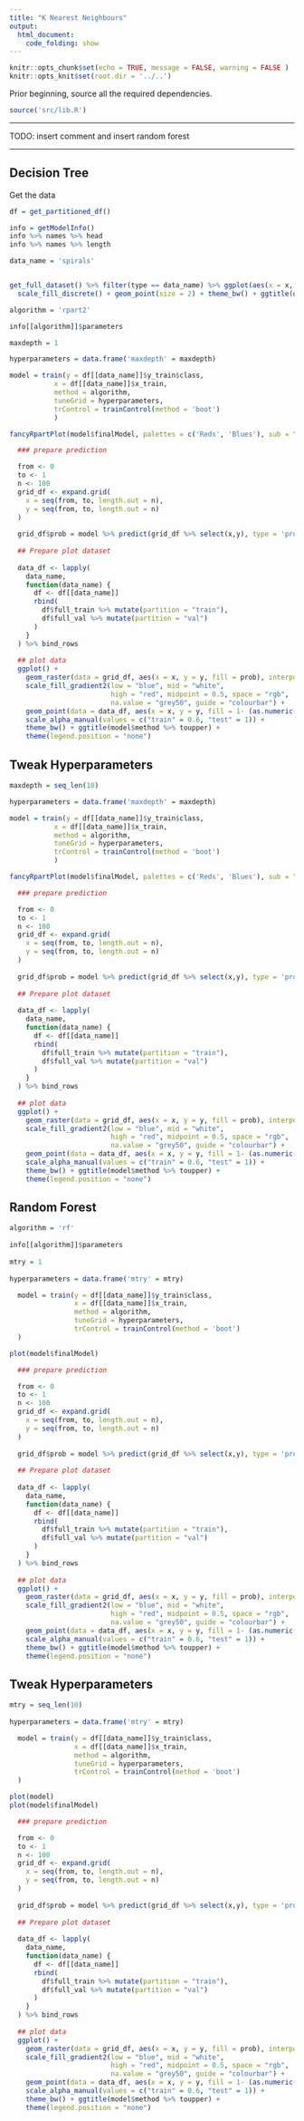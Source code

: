 ```yaml
---
title: "K Nearest Neighbours"
output: 
  html_document:
    code_folding: show
---
```


```r
knitr::opts_chunk$set(echo = TRUE, message = FALSE, warning = FALSE )
knitr::opts_knit$set(root.dir = '../..')
```

Prior beginning, source all the required dependencies.

```r
source('src/lib.R')
```

***
TODO: insert comment and insert random forest

***

## Decision Tree

Get the data

```r
df = get_partitioned_df()
```

```r
info = getModelInfo()
info %>% names %>% head
info %>% names %>% length
```


```r
data_name = 'spirals'


get_full_dataset() %>% filter(type == data_name) %>% ggplot(aes(x = x, y = y, color = class)) +
  scale_fill_discrete() + geom_point(size = 2) + theme_bw() + ggtitle(data_name %>% toupper)
```

```r

algorithm = 'rpart2'

info[[algorithm]]$parameters

maxdepth = 1

hyperparameters = data.frame('maxdepth' = maxdepth)

```

```r
model = train(y = df[[data_name]]$y_train$class,
           x = df[[data_name]]$x_train,
           method = algorithm,
           tuneGrid = hyperparameters,
           trControl = trainControl(method = 'boot')
           )
```

```r
fancyRpartPlot(model$finalModel, palettes = c('Reds', 'Blues'), sub = "")
```


```r
  ### prepare prediction

  from <- 0
  to <- 1
  n <- 100
  grid_df <- expand.grid(
    x = seq(from, to, length.out = n),
    y = seq(from, to, length.out = n)
  )
  
  grid_df$prob = model %>% predict(grid_df %>% select(x,y), type = 'prob') %>% select(prob = class_1)
  
  ## Prepare plot dataset
  
  data_df <- lapply(
    data_name,
    function(data_name) {
      df <- df[[data_name]] 
      rbind(
        df$full_train %>% mutate(partition = "train"),
        df$full_val %>% mutate(partition = "val")
      )
    }
  ) %>% bind_rows
  
  ## plot data
  ggplot() + 
    geom_raster(data = grid_df, aes(x = x, y = y, fill = prob), interpolate = T, alpha = 0.7) +
    scale_fill_gradient2(low = "blue", mid = "white",
                         high = "red", midpoint = 0.5, space = "rgb",
                         na.value = "grey50", guide = "colourbar") +
    geom_point(data = data_df, aes(x = x, y = y, fill = 1- (as.numeric(factor(class)) - 1), alpha = partition), shape = 21) +
    scale_alpha_manual(values = c("train" = 0.6, "test" = 1)) +
    theme_bw() + ggtitle(model$method %>% toupper) +
    theme(legend.position = "none")

```

## Tweak Hyperparameters
```r
maxdepth = seq_len(10)

hyperparameters = data.frame('maxdepth' = maxdepth)
```

```r
model = train(y = df[[data_name]]$y_train$class,
           x = df[[data_name]]$x_train,
           method = algorithm,
           tuneGrid = hyperparameters,
           trControl = trainControl(method = 'boot')
           )
```

```r
fancyRpartPlot(model$finalModel, palettes = c('Reds', 'Blues'), sub = "")
```

```r

  ### prepare prediction

  from <- 0
  to <- 1
  n <- 100
  grid_df <- expand.grid(
    x = seq(from, to, length.out = n),
    y = seq(from, to, length.out = n)
  )
  
  grid_df$prob = model %>% predict(grid_df %>% select(x,y), type = 'prob') %>% select(prob = class_1)
  
  ## Prepare plot dataset
  
  data_df <- lapply(
    data_name,
    function(data_name) {
      df <- df[[data_name]] 
      rbind(
        df$full_train %>% mutate(partition = "train"),
        df$full_val %>% mutate(partition = "val")
      )
    }
  ) %>% bind_rows
  
  ## plot data
  ggplot() + 
    geom_raster(data = grid_df, aes(x = x, y = y, fill = prob), interpolate = T, alpha = 0.7) +
    scale_fill_gradient2(low = "blue", mid = "white",
                         high = "red", midpoint = 0.5, space = "rgb",
                         na.value = "grey50", guide = "colourbar") +
    geom_point(data = data_df, aes(x = x, y = y, fill = 1- (as.numeric(factor(class)) - 1), alpha = partition), shape = 21) +
    scale_alpha_manual(values = c("train" = 0.6, "test" = 1)) +
    theme_bw() + ggtitle(model$method %>% toupper) +
    theme(legend.position = "none")

```

## Random Forest

```r
algorithm = 'rf'
  
info[[algorithm]]$parameters
  
mtry = 1
  
hyperparameters = data.frame('mtry' = mtry)
```


```r
  model = train(y = df[[data_name]]$y_train$class,
                x = df[[data_name]]$x_train,
                method = algorithm,
                tuneGrid = hyperparameters,
                trControl = trainControl(method = 'boot')
  )
```

```r
plot(model$finalModel)
```

```r
  
  ### prepare prediction

  from <- 0
  to <- 1
  n <- 100
  grid_df <- expand.grid(
    x = seq(from, to, length.out = n),
    y = seq(from, to, length.out = n)
  )
  
  grid_df$prob = model %>% predict(grid_df %>% select(x,y), type = 'prob') %>% select(prob = class_1)
  
  ## Prepare plot dataset
  
  data_df <- lapply(
    data_name,
    function(data_name) {
      df <- df[[data_name]] 
      rbind(
        df$full_train %>% mutate(partition = "train"),
        df$full_val %>% mutate(partition = "val")
      )
    }
  ) %>% bind_rows
  
  ## plot data
  ggplot() + 
    geom_raster(data = grid_df, aes(x = x, y = y, fill = prob), interpolate = T, alpha = 0.7) +
    scale_fill_gradient2(low = "blue", mid = "white",
                         high = "red", midpoint = 0.5, space = "rgb",
                         na.value = "grey50", guide = "colourbar") +
    geom_point(data = data_df, aes(x = x, y = y, fill = 1- (as.numeric(factor(class)) - 1), alpha = partition), shape = 21) +
    scale_alpha_manual(values = c("train" = 0.6, "test" = 1)) +
    theme_bw() + ggtitle(model$method %>% toupper) +
    theme(legend.position = "none")

```

## Tweak Hyperparameters

```r
mtry = seq_len(10)
  
hyperparameters = data.frame('mtry' = mtry)
```


```r
  model = train(y = df[[data_name]]$y_train$class,
                x = df[[data_name]]$x_train,
                method = algorithm,
                tuneGrid = hyperparameters,
                trControl = trainControl(method = 'boot')
  )
```

```r
plot(model)
plot(model$finalModel)
```

```r
  ### prepare prediction

  from <- 0
  to <- 1
  n <- 100
  grid_df <- expand.grid(
    x = seq(from, to, length.out = n),
    y = seq(from, to, length.out = n)
  )
  
  grid_df$prob = model %>% predict(grid_df %>% select(x,y), type = 'prob') %>% select(prob = class_1)
  
  ## Prepare plot dataset
  
  data_df <- lapply(
    data_name,
    function(data_name) {
      df <- df[[data_name]] 
      rbind(
        df$full_train %>% mutate(partition = "train"),
        df$full_val %>% mutate(partition = "val")
      )
    }
  ) %>% bind_rows
  
  ## plot data
  ggplot() + 
    geom_raster(data = grid_df, aes(x = x, y = y, fill = prob), interpolate = T, alpha = 0.7) +
    scale_fill_gradient2(low = "blue", mid = "white",
                         high = "red", midpoint = 0.5, space = "rgb",
                         na.value = "grey50", guide = "colourbar") +
    geom_point(data = data_df, aes(x = x, y = y, fill = 1- (as.numeric(factor(class)) - 1), alpha = partition), shape = 21) +
    scale_alpha_manual(values = c("train" = 0.6, "test" = 1)) +
    theme_bw() + ggtitle(model$method %>% toupper) +
    theme(legend.position = "none")

```

